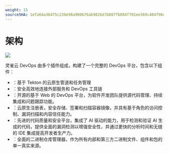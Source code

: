 ```yaml
---
weight: 15
sourceSHA: 1efa64a36475c238e96a900676ab9826d7b087fb884f701ee369c404796e4c27
---
```


# 架构

![](/architecture.drawio.png)

灵雀云 DevOps 由多个插件组成，构建了一个完整的 DevOps 平台，包含以下组件：

- <ExternalSiteLink name="alauda-devops-pipelines" children="灵雀云 DevOps Pipelines" />：基于 Tekton 的云原生管道和任务管理
- <ExternalSiteLink name="alauda-devops-connectors" children="灵雀云 DevOps Connectors" />：安全高效地连接外部服务和 DevOps 工具链
- <ExternalSiteLink name="alauda-build-of-gitlab" children="灵雀云 GitLab 构建" />：开源的基于 Web 的 DevOps 平台，为软件开发团队提供源代码管理、持续集成和问题跟踪功能。
- <ExternalSiteLink name="alauda-build-of-harbor" children="灵雀云 Harbor 构建" />：云原生注册表，安全存储、签署和扫描容器镜像，并具有基于角色的访问控制、漏洞扫描和内容信任能力。
- <ExternalSiteLink name="alauda-build-of-sonarqube" children="灵雀云 SonarQube 构建" />：先进的代码质量和安全平台，集成了 AI 驱动的能力，用于检测和验证 AI 生成的代码，提供全面的漏洞检测以增强安全性，并通过更快的分析时间和无缝的 IDE 集成提高开发者生产力。
- <ExternalSiteLink name="alauda-build-of-nexus" children="灵雀云 Nexus 构建" />：全面的二进制仓库管理器，作为所有内部和第三方二进制文件、组件和包的单一真实来源。
